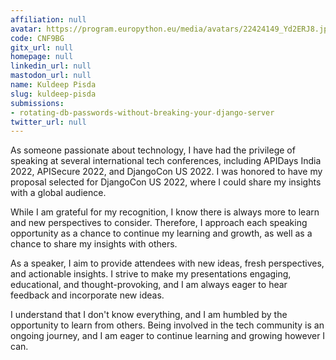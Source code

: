 ```yaml
---
affiliation: null
avatar: https://program.europython.eu/media/avatars/22424149_Yd2ERJ8.jpeg
code: CNF9BG
gitx_url: null
homepage: null
linkedin_url: null
mastodon_url: null
name: Kuldeep Pisda
slug: kuldeep-pisda
submissions:
- rotating-db-passwords-without-breaking-your-django-server
twitter_url: null
---
```


As someone passionate about technology, I have had the privilege of speaking at several international tech conferences, including APIDays India 2022, APISecure 2022, and DjangoCon US 2022. I was honored to have my proposal selected for DjangoCon US 2022, where I could share my insights with a global audience.

While I am grateful for my recognition, I know there is always more to learn and new perspectives to consider. Therefore, I approach each speaking opportunity as a chance to continue my learning and growth, as well as a chance to share my insights with others.

As a speaker, I aim to provide attendees with new ideas, fresh perspectives, and actionable insights. I strive to make my presentations engaging, educational, and thought-provoking, and I am always eager to hear feedback and incorporate new ideas.

I understand that I don't know everything, and I am humbled by the opportunity to learn from others. Being involved in the tech community is an ongoing journey, and I am eager to continue learning and growing however I can.